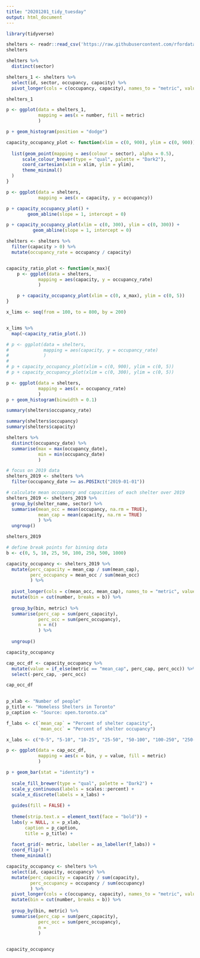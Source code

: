 ```yaml
---
title: "20201201_tidy_tuesday"
output: html_document
---
```


```r
library(tidyverse)
```


```r
shelters <- readr::read_csv('https://raw.githubusercontent.com/rfordatascience/tidytuesday/master/data/2020/2020-12-01/shelters.csv')
shelters
```

```r
shelters %>% 
  distinct(sector)
```
```r
shelters_1 <- shelters %>% 
  select(id, sector, occupancy, capacity) %>%
  pivot_longer(cols = c(occupancy, capacity), names_to = "metric", values_to = "number")

shelters_1

```
```r
p <- ggplot(data = shelters_1,
            mapping = aes(x = number, fill = metric)
            )

p + geom_histogram(position = "dodge")
```

```r

capacity_occupancy_plot <- function(xlim = c(0, 900), ylim = c(0, 900)) {
  
  list(geom_point(mapping = aes(colour = sector), alpha = 0.5),
      scale_colour_brewer(type = "qual", palette = "Dark2"),
      coord_cartesian(xlim = xlim, ylim = ylim),
      theme_minimal()
  )  
}

p <- ggplot(data = shelters,
            mapping = aes(x = capacity, y = occupancy))

p + capacity_occupancy_plot() +
        geom_abline(slope = 1, intercept = 0)

p + capacity_occupancy_plot(xlim = c(0, 300), ylim = c(0, 300)) +
          geom_abline(slope = 1, intercept = 0)

```

```r
shelters <- shelters %>% 
  filter(capacity > 0) %>% 
  mutate(occupancy_rate = occupancy / capacity)


capacity_ratio_plot <- function(x_max){
    p <- ggplot(data = shelters,
            mapping = aes(capacity, y = occupancy_rate)
            )

    p + capacity_occupancy_plot(xlim = c(0, x_max), ylim = c(0, 5))
}

x_lims <- seq(from = 100, to = 800, by = 200)


x_lims %>% 
  map(~capacity_ratio_plot(.))

# p <- ggplot(data = shelters,
#             mapping = aes(capacity, y = occupancy_rate)
#             )
# 
# p + capacity_occupancy_plot(xlim = c(0, 900), ylim = c(0, 5))
# p + capacity_occupancy_plot(xlim = c(0, 300), ylim = c(0, 5))
```

```r
p <- ggplot(data = shelters,
            mapping = aes(x = occupancy_rate)
            )
p + geom_histogram(binwidth = 0.1)
```

```r
summary(shelters$occupancy_rate)
```
```r
summary(shelters$occupancy)
summary(shelters$capacity)
```
```r
shelters %>% 
  distinct(occupancy_date) %>% 
  summarise(max = max(occupancy_date),
            min = min(occupancy_date)
            )
```


```r

# focus on 2019 data
shelters_2019 <- shelters %>% 
  filter(occupancy_date >= as.POSIXct("2019-01-01"))

# calculate mean occupancy and capacities of each shelter over 2019
shelters_2019 <- shelters_2019 %>% 
  group_by(shelter_name, sector) %>% 
  summarise(mean_occ = mean(occupancy, na.rm = TRUE),
            mean_cap = mean(capacity, na.rm = TRUE)
            ) %>% 
  ungroup()

shelters_2019

```

```r
# define break points for binning data
b <- c(0, 5, 10, 25, 50, 100, 250, 500, 1000)

capacity_occupancy <- shelters_2019 %>% 
  mutate(perc_capacity = mean_cap / sum(mean_cap),
         perc_occupancy = mean_occ / sum(mean_occ)
         ) %>% 
  
  pivot_longer(cols = c(mean_occ, mean_cap), names_to = "metric", values_to = "number") %>% 
  mutate(bin = cut(number, breaks = b)) %>% 
  
  group_by(bin, metric) %>%
  summarise(perc_cap = sum(perc_capacity),
            perc_occ = sum(perc_occupancy),
            n = n()
            ) %>% 
  
  ungroup()

capacity_occupancy

```
```r
cap_occ_df <- capacity_occupancy %>% 
  mutate(value = if_else(metric == "mean_cap", perc_cap, perc_occ)) %>% 
  select(-perc_cap, -perc_occ)

cap_occ_df
  
```
```r
p_xlab <- "Number of people"
p_title <- "Homeless Shelters in Toronto"
p_caption <- "Source: open.toronto.ca"

f_labs <- c(`mean_cap` = "Percent of shelter capacity",
            `mean_occ` = "Percent of shelter occupancy")

x_labs <- c("0-5", "5-10", "10-25", "25-50", "50-100", "100-250", "250-500", "500-1000")

p <- ggplot(data = cap_occ_df, 
            mapping = aes(x = bin, y = value, fill = metric)
            )

p + geom_bar(stat = "identity") +
  
  scale_fill_brewer(type = "qual", palette = "Dark2") +
  scale_y_continuous(labels = scales::percent) +
  scale_x_discrete(labels = x_labs) +
  
  guides(fill = FALSE) +
  
  theme(strip.text.x = element_text(face = "bold")) +
  labs(y = NULL, x = p_xlab,
       caption = p_caption,
       title = p_title) +
  
  facet_grid(~ metric, labeller = as_labeller(f_labs)) +
  coord_flip() +
  theme_minimal()
```


```r
  
capacity_occupancy <- shelters %>% 
  select(id, capacity, occupancy) %>% 
  mutate(perc_capacity = capacity / sum(capacity),
         perc_occupancy = occupancy / sum(occupancy)
         ) %>% 
  pivot_longer(cols = c(occupancy, capacity), names_to = "metric", values_to = "number") %>% 
  mutate(bin = cut(number, breaks = b)) %>% 
  
  group_by(bin, metric) %>%
  summarise(perc_cap = sum(perc_capacity),
            perc_occ = sum(perc_occupancy),
            n =
            )
  

capacity_occupancy
```

